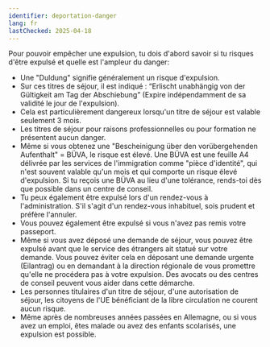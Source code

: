 ```yaml
---
identifier: deportation-danger
lang: fr
lastChecked: 2025-04-18
---
```


Pour pouvoir empêcher une expulsion, tu dois d'abord savoir si tu risques d'être expulsé et quelle est l'ampleur du danger:

- Une "Duldung" signifie généralement un risque d'expulsion.
- Sur ces titres de séjour, il est indiqué : “Erlischt unabhängig von der Gültigkeit am Tag der Abschiebung” (Expire indépendamment de sa validité le jour de l'expulsion).
- Cela est particulièrement dangereux lorsqu'un titre de séjour est valable seulement 3 mois.
- Les titres de séjour pour raisons professionnelles ou pour formation ne présentent aucun danger.
- Même si vous obtenez une "Bescheinigung über den vorübergehenden Aufenthalt" = BÜVA, le risque est élevé. Une BÜVA est une feuille A4 délivrée par les services de l'immigration comme "pièce d'identité", qui n'est souvent valable qu'un mois et qui comporte un risque élevé d'expulsion. Si tu reçois une BÜVA au lieu d'une tolérance, rends-toi dès que possible dans un centre de conseil.
- Tu peux également être expulsé lors d'un rendez-vous à l'administration. S'il s'agit d'un rendez-vous inhabituel, sois prudent et préfère l'annuler.
- Vous pouvez également être expulsé si vous n'avez pas remis votre passeport.
- Même si vous avez déposé une demande de séjour, vous pouvez être expulsé avant que le service des étrangers ait statué sur votre demande. Vous pouvez éviter cela en déposant une demande urgente (Eilantrag) ou en demandant à la direction régionale de vous promettre qu'elle ne procédera pas à votre expulsion. Des avocats ou des centres de conseil peuvent vous aider dans cette démarche.
- Les personnes titulaires d'un titre de séjour, d'une autorisation de séjour, les citoyens de l'UE bénéficiant de la libre circulation ne courent aucun risque.
- Même après de nombreuses années passées en Allemagne, ou si vous avez un emploi, êtes malade ou avez des enfants scolarisés, une expulsion est possible. <Block identifier="get-legal-advice" />
